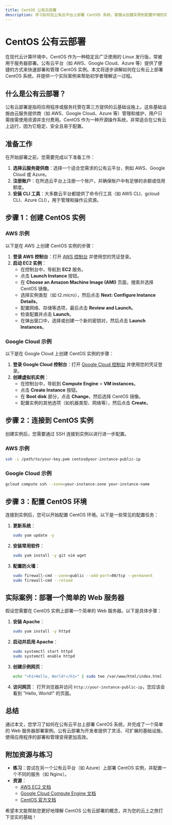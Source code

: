 ```yaml
---
title: CentOS 公有云部署
description: 学习如何在公有云平台上部署 CentOS 系统，掌握从创建实例到配置环境的完整流程。
---
```


# CentOS 公有云部署

在现代云计算环境中，CentOS 作为一种稳定且广泛使用的 Linux 发行版，常被用于服务器部署。公有云平台（如 AWS、Google Cloud、Azure 等）提供了便捷的方式来快速部署和管理 CentOS 实例。本文将逐步讲解如何在公有云上部署 CentOS 系统，并提供一个实际案例来帮助初学者理解这一过程。

## 什么是公有云部署？

公有云部署是指将应用程序或服务托管在第三方提供的云基础设施上。这些基础设施由云服务提供商（如 AWS、Google Cloud、Azure 等）管理和维护，用户只需按需使用资源并支付费用。CentOS 作为一种开源操作系统，非常适合在公有云上运行，因为它稳定、安全且易于配置。

## 准备工作

在开始部署之前，您需要完成以下准备工作：

1. **选择云服务提供商**：选择一个适合您需求的公有云平台，例如 AWS、Google Cloud 或 Azure。
2. **注册账户**：在所选云平台上注册一个账户，并确保账户中有足够的余额或信用额度。
3. **安装 CLI 工具**：大多数云平台都提供了命令行工具（如 AWS CLI、gcloud CLI、Azure CLI），用于管理和操作云资源。

## 步骤 1：创建 CentOS 实例

### AWS 示例

以下是在 AWS 上创建 CentOS 实例的步骤：

1. **登录 AWS 控制台**：打开 [AWS 控制台](https://aws.amazon.com/console/) 并使用您的凭证登录。
2. **启动 EC2 实例**：
   - 在控制台中，导航到 **EC2** 服务。
   - 点击 **Launch Instance** 按钮。
   - 在 **Choose an Amazon Machine Image (AMI)** 页面，搜索并选择 CentOS 镜像。
   - 选择实例类型（如 t2.micro），然后点击 **Next: Configure Instance Details**。
   - 配置网络、存储等选项，最后点击 **Review and Launch**。
   - 检查配置并点击 **Launch**。
   - 在弹出窗口中，选择或创建一个新的密钥对，然后点击 **Launch Instances**。

### Google Cloud 示例

以下是在 Google Cloud 上创建 CentOS 实例的步骤：

1. **登录 Google Cloud 控制台**：打开 [Google Cloud 控制台](https://console.cloud.google.com/) 并使用您的凭证登录。
2. **创建虚拟机实例**：
   - 在控制台中，导航到 **Compute Engine** > **VM instances**。
   - 点击 **Create Instance** 按钮。
   - 在 **Boot disk** 部分，点击 **Change**，然后选择 CentOS 镜像。
   - 配置实例的其他选项（如机器类型、网络等），然后点击 **Create**。

## 步骤 2：连接到 CentOS 实例

创建实例后，您需要通过 SSH 连接到实例以进行进一步配置。

### AWS 示例

```bash
ssh -i /path/to/your-key.pem centos@your-instance-public-ip
```

### Google Cloud 示例

```bash
gcloud compute ssh --zone=your-instance-zone your-instance-name
```

## 步骤 3：配置 CentOS 环境

连接到实例后，您可以开始配置 CentOS 环境。以下是一些常见的配置任务：

1. **更新系统**：
   ```bash
   sudo yum update -y
   ```

2. **安装常用软件**：
   ```bash
   sudo yum install -y git vim wget
   ```

3. **配置防火墙**：
   ```bash
   sudo firewall-cmd --zone=public --add-port=80/tcp --permanent
   sudo firewall-cmd --reload
   ```

## 实际案例：部署一个简单的 Web 服务器

假设您需要在 CentOS 实例上部署一个简单的 Web 服务器。以下是具体步骤：

1. **安装 Apache**：
   ```bash
   sudo yum install -y httpd
   ```

2. **启动并启用 Apache**：
   ```bash
   sudo systemctl start httpd
   sudo systemctl enable httpd
   ```

3. **创建示例网页**：
   ```bash
   echo "<h1>Hello, World!</h1>" | sudo tee /var/www/html/index.html
   ```

4. **访问网页**：
   打开浏览器并访问 `http://your-instance-public-ip`，您应该会看到 "Hello, World!" 的页面。

## 总结

通过本文，您学习了如何在公有云平台上部署 CentOS 系统，并完成了一个简单的 Web 服务器部署案例。公有云部署为开发者提供了灵活、可扩展的基础设施，使得应用程序的部署和管理变得更加高效。

## 附加资源与练习

- **练习**：尝试在另一个公有云平台（如 Azure）上部署 CentOS 实例，并配置一个不同的服务（如 Nginx）。
- **资源**：
  - [AWS EC2 文档](https://aws.amazon.com/ec2/)
  - [Google Cloud Compute Engine 文档](https://cloud.google.com/compute/docs)
  - [CentOS 官方文档](https://www.centos.org/docs/)

希望本文能帮助您更好地理解 CentOS 公有云部署的概念，并为您的云上之旅打下坚实的基础！
